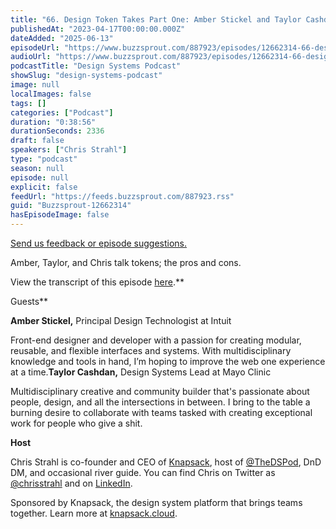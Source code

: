 ```yaml
---
title: "66. Design Token Takes Part One: Amber Stickel and Taylor Cashdan"
publishedAt: "2023-04-17T00:00:00.000Z"
dateAdded: "2025-06-13"
episodeUrl: "https://www.buzzsprout.com/887923/episodes/12662314-66-design-token-takes-part-one-amber-stickel-and-taylor-cashdan.mp3"
audioUrl: "https://www.buzzsprout.com/887923/episodes/12662314-66-design-token-takes-part-one-amber-stickel-and-taylor-cashdan.mp3"
podcastTitle: "Design Systems Podcast"
showSlug: "design-systems-podcast"
image: null
localImages: false
tags: []
categories: ["Podcast"]
duration: "0:38:56"
durationSeconds: 2336
draft: false
speakers: ["Chris Strahl"]
type: "podcast"
season: null
episode: null
explicit: false
feedUrl: "https://feeds.buzzsprout.com/887923.rss"
guid: "Buzzsprout-12662314"
hasEpisodeImage: false
---
```

[Send us feedback or episode suggestions.](https://www.buzzsprout.com/twilio/text_messages/887923/open_sms)

Amber, Taylor, and Chris talk tokens; the pros and cons.  
  
View the transcript of this episode [here](https://docs.google.com/document/d/1lKiig8esg6klAa-BAMhXLJh6E3YXnfD0/edit).**  
  
Guests**

**Amber Stickel,** Principal Design Technologist at Intuit

Front-end designer and developer with a passion for creating modular, reusable, and flexible interfaces and systems. With multidisciplinary knowledge and tools in hand, I’m hoping to improve the web one experience at a time.**Taylor Cashdan,** Design Systems Lead at Mayo Clinic

Multidisciplinary creative and community builder that's passionate about people, design, and all the intersections in between. I bring to the table a burning desire to collaborate with teams tasked with creating exceptional work for people who give a shit.  
  
**Host**

Chris Strahl is co-founder and CEO of [Knapsack](https://www.knapsack.cloud/), host of [@TheDSPod](https://twitter.com/thedspod), DnD DM, and occasional river guide. You can find Chris on Twitter as [@chrisstrahl](https://twitter.com/chrisstrahl) and on [LinkedIn](https://www.linkedin.com/in/chrisstrahl/).  
  
Sponsored by Knapsack, the design system platform that brings teams together. Learn more at [knapsack.cloud](https://www.knapsack.cloud/?utm_source=podcast).
